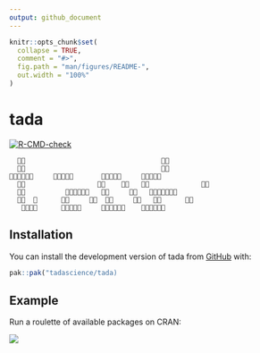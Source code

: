 ```yaml
---
output: github_document
---
```


<!-- README.md is generated from README.Rmd. Please edit that file -->

```r
knitr::opts_chunk$set(
  collapse = TRUE,
  comment = "#>",
  fig.path = "man/figures/README-",
  out.width = "100%"
)
```

# tada

<!-- badges: start -->
[![R-CMD-check](https://github.com/tadascience/tada/actions/workflows/R-CMD-check.yaml/badge.svg)](https://github.com/tadascience/tada/actions/workflows/R-CMD-check.yaml)
<!-- badges: end -->

```
  🎉🎉                                  🎉🎉
  🎉🎉                                  🎉🎉
🎉🎉🎉🎉🎉🎉     🎉🎉🎉🎉🎉       🎉🎉🎉🎉🎉     🎉🎉🎉🎉🎉
  🎉🎉                  🎉🎉    🎉🎉   🎉🎉             🎉🎉
  🎉🎉          🎉🎉🎉🎉🎉🎉   🎉🎉     🎉🎉   🎉🎉🎉🎉🎉🎉🎉
  🎉🎉  🎉      🎉🎉     🎉🎉  🎉🎉     🎉🎉   🎉🎉      🎉🎉
   🎉🎉🎉🎉      🎉🎉🎉🎉🎉     🎉🎉🎉🎉🎉🎉    🎉🎉🎉🎉🎉🎉
```

## Installation

You can install the development version of tada from [GitHub](https://github.com/) with:

```r
pak::pak("tadascience/tada)
```

## Example

Run a roulette of available packages on CRAN: 

![](https://github.com/tadascience/tada/blob/main/inst/roulette.gif?raw=true)


